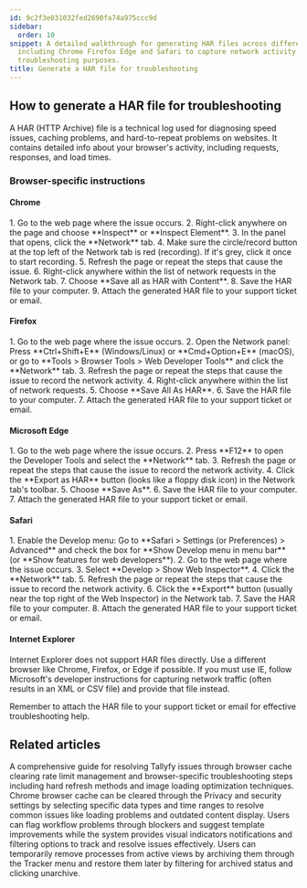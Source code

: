 ```yaml
---
id: 9c2f3e031032fed2690fa74a975ccc9d
sidebar:
  order: 10
snippet: A detailed walkthrough for generating HAR files across different web browsers
  including Chrome Firefox Edge and Safari to capture network activity data for technical
  troubleshooting purposes.
title: Generate a HAR file for troubleshooting
---
```



## How to generate a HAR file for troubleshooting

A HAR (HTTP Archive) file is a technical log used for diagnosing speed issues, caching problems, and hard-to-repeat problems on websites. It contains detailed info about your browser's activity, including requests, responses, and load times.

### Browser-specific instructions

#### Chrome

<Steps>
1. Go to the web page where the issue occurs.
2. Right-click anywhere on the page and choose **Inspect** or **Inspect Element**.
3. In the panel that opens, click the **Network** tab.
4. Make sure the circle/record button at the top left of the Network tab is red (recording). If it's grey, click it once to start recording.
5. Refresh the page or repeat the steps that cause the issue.
6. Right-click anywhere within the list of network requests in the Network tab.
7. Choose **Save all as HAR with Content**.
8. Save the HAR file to your computer.
9. Attach the generated HAR file to your support ticket or email.
</Steps>

#### Firefox

<Steps>
1. Go to the web page where the issue occurs.
2. Open the Network panel: Press **Ctrl+Shift+E** (Windows/Linux) or **Cmd+Option+E** (macOS), or go to **Tools > Browser Tools > Web Developer Tools** and click the **Network** tab.
3. Refresh the page or repeat the steps that cause the issue to record the network activity.
4. Right-click anywhere within the list of network requests.
5. Choose **Save All As HAR**.
6. Save the HAR file to your computer.
7. Attach the generated HAR file to your support ticket or email.
</Steps>

#### Microsoft Edge

<Steps>
1. Go to the web page where the issue occurs.
2. Press **F12** to open the Developer Tools and select the **Network** tab.
3. Refresh the page or repeat the steps that cause the issue to record the network activity.
4. Click the **Export as HAR** button (looks like a floppy disk icon) in the Network tab's toolbar.
5. Choose **Save As**.
6. Save the HAR file to your computer.
7. Attach the generated HAR file to your support ticket or email.
</Steps>

#### Safari

<Steps>
1. Enable the Develop menu: Go to **Safari > Settings (or Preferences) > Advanced** and check the box for **Show Develop menu in menu bar** (or **Show features for web developers**).
2. Go to the web page where the issue occurs.
3. Select **Develop > Show Web Inspector**.
4. Click the **Network** tab.
5. Refresh the page or repeat the steps that cause the issue to record the network activity.
6. Click the **Export** button (usually near the top right of the Web Inspector) in the Network tab.
7. Save the HAR file to your computer.
8. Attach the generated HAR file to your support ticket or email.
</Steps>

#### Internet Explorer

Internet Explorer does not support HAR files directly. Use a different browser like Chrome, Firefox, or Edge if possible. If you must use IE, follow Microsoft's developer instructions for capturing network traffic (often results in an XML or CSV file) and provide that file instead.

Remember to attach the HAR file to your support ticket or email for effective troubleshooting help.


## Related articles
<CardGrid>
<LinkTitleCard header="<b>Miscellaneous > Troubleshooting</b>" href="/products/pro/miscellaneous/troubleshooting/" > A comprehensive guide for resolving Tallyfy issues through browser cache clearing rate limit management and browser-specific troubleshooting steps including hard refresh methods and image loading optimization techniques. </LinkTitleCard>
<LinkTitleCard header="<b>Troubleshooting > Clear cache in Chrome</b>" href="/products/pro/miscellaneous/troubleshooting/clear-cache-chrome/" > Chrome browser cache can be cleared through the Privacy and security settings by selecting specific data types and time ranges to resolve common issues like loading problems and outdated content display. </LinkTitleCard>
<LinkTitleCard header="<b>Tasks > Report blockers and improvement feedback</b>" href="/products/pro/tracking-and-tasks/tasks/how-to-report-and-resolve-issues-in-tallyfy/" > Users can flag workflow problems through blockers and suggest template improvements while the system provides visual indicators notifications and filtering options to track and resolve issues effectively. </LinkTitleCard>
<LinkTitleCard header="<b>Organize Processes > Archive and unarchive processes</b>" href="/products/pro/tracking-and-tasks/tracker-view/organize-processes/how-to-archive-and-unarchive-processes-in-tallyfy/" > Users can temporarily remove processes from active views by archiving them through the Tracker menu and restore them later by filtering for archived status and clicking unarchive. </LinkTitleCard>
</CardGrid>